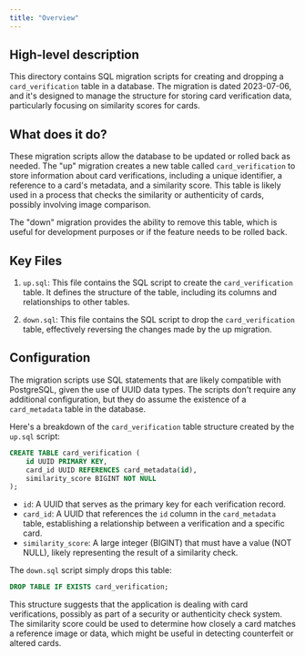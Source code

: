 ```yaml
---
title: "Overview"
---
```


## High-level description
This directory contains SQL migration scripts for creating and dropping a `card_verification` table in a database. The migration is dated 2023-07-06, and it's designed to manage the structure for storing card verification data, particularly focusing on similarity scores for cards.

## What does it do?
These migration scripts allow the database to be updated or rolled back as needed. The "up" migration creates a new table called `card_verification` to store information about card verifications, including a unique identifier, a reference to a card's metadata, and a similarity score. This table is likely used in a process that checks the similarity or authenticity of cards, possibly involving image comparison.

The "down" migration provides the ability to remove this table, which is useful for development purposes or if the feature needs to be rolled back.

## Key Files

1. `up.sql`: This file contains the SQL script to create the `card_verification` table. It defines the structure of the table, including its columns and relationships to other tables.

2. `down.sql`: This file contains the SQL script to drop the `card_verification` table, effectively reversing the changes made by the up migration.

## Configuration
The migration scripts use SQL statements that are likely compatible with PostgreSQL, given the use of UUID data types. The scripts don't require any additional configuration, but they do assume the existence of a `card_metadata` table in the database.

Here's a breakdown of the `card_verification` table structure created by the `up.sql` script:

```sql
CREATE TABLE card_verification (
    id UUID PRIMARY KEY,
    card_id UUID REFERENCES card_metadata(id),
    similarity_score BIGINT NOT NULL
);
```

- `id`: A UUID that serves as the primary key for each verification record.
- `card_id`: A UUID that references the `id` column in the `card_metadata` table, establishing a relationship between a verification and a specific card.
- `similarity_score`: A large integer (BIGINT) that must have a value (NOT NULL), likely representing the result of a similarity check.

The `down.sql` script simply drops this table:

```sql
DROP TABLE IF EXISTS card_verification;
```

This structure suggests that the application is dealing with card verifications, possibly as part of a security or authenticity check system. The similarity score could be used to determine how closely a card matches a reference image or data, which might be useful in detecting counterfeit or altered cards.